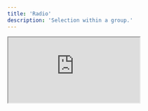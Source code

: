 ```yaml
---
title: 'Radio'
description: 'Selection within a group.'
---
```


<iframe
  style={{ width: '100%', height: '378px', borderRadius: 12 }}
  src="https://ng-primitives.github.io/ng-primitives/#/examples/radio"
/>

## Usage

Assemble the radio directives in your template.

```html
<div ngpRadioGroup [(ngpRadioGroupValue)]="value">
  <button ngpRadioItem ngpRadioItem="Option 1">
    <ng-icon ngpRadioIndicator name="dot" />
    Option 1
  </button>

  <button ngpRadioItem ngpRadioItem="Option 2">
    <ng-icon ngpRadioIndicator name="dot" />
    Option 2
  </button>

  <button ngpRadioItem ngpRadioItem="Option 3">
    <ng-icon ngpRadioIndicator name="dot" />
    Option 3
  </button>
</div>
```

## API Reference

The following directives are available to import from the `@ng-primitives/ng-primitives/radio` package:

### NgpRadioGroupDirective

<ResponseField name="ngpRadioGroupValue" type="string | undefined">
  Define the selected value.
</ResponseField>

<ResponseField name="ngpRadioGroupDisabled" type="boolean" default="false">
  Define the disabled state.
</ResponseField>

<ResponseField
  name="ngpRadioGroupOrientation"
  type="'vertical' | 'horizontal'"
  default="horizontal"
>
  Define the orientation.
</ResponseField>

<ResponseField name="ngpRadioGroupValueChange" type="boolean">
  Event emitted when the selection changes.
</ResponseField>

### NgpRadioItemDirective

<ResponseField name="ngpRadioItemValue" type="string" required="true">
  Define the value of this item.
</ResponseField>

<ResponseField name="ngpRadioItemDisabled" type="boolean" default="false">
  Define the disabled state.
</ResponseField>

### NgpRadioIndicatorDirective

There are no inputs or outputs for this directive.

## Schematics

You can use our schematic to generate a new checkbox component.

<CodeGroup>

```bash Angular CLI
ng generate @ng-primitives/ng-primitives:radio
```

```bash Nx
nx generate @ng-primitives/ng-primitives:radio
```

</CodeGroup>

### Options

<ResponseField name="name" type="string">
  The name of the component.
</ResponseField>

<ResponseField name="project" type="string">
  The name of the project to add the component to.
</ResponseField>

<ResponseField name="path" type="string">
  The path to create the component.
</ResponseField>
